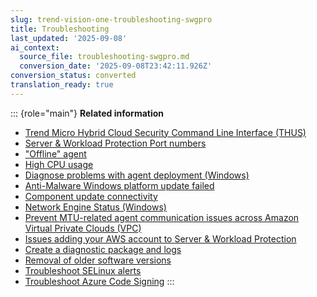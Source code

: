 ```yaml
---
slug: trend-vision-one-troubleshooting-swgpro
title: Troubleshooting
last_updated: '2025-09-08'
ai_context:
  source_file: troubleshooting-swgpro.md
  conversion_date: '2025-09-08T23:42:11.926Z'
conversion_status: converted
translation_ready: true
---
```


::: {role="main"}
**Related information**

- [Trend Micro Hybrid Cloud Security Command Line Interface (THUS)](hybrid-cloud-cli.mdx)
- [Server & Workload Protection Port numbers](swp-port-numbers.mdx)
- ["Offline" agent](offline-agent-2.mdx)
- [High CPU usage](high-cpu-usage.mdx)
- [Diagnose problems with agent deployment (Windows)](diagnose-agent-windows-deploy.mdx)
- [Anti-Malware Windows platform update failed](antimalware-win-update-failed-2.mdx)
- [Component update connectivity](security-update-connectivity.mdx)
- [Network Engine Status (Windows)](network-engine-status-windows-2.mdx)
- [Prevent MTU-related agent communication issues across Amazon Virtual Private Clouds (VPC)](prevent-mtu-amazon-vpc.mdx)
- [Issues adding your AWS account to Server & Workload Protection](issues-adding-your-aws-account-2.mdx)
- [Create a diagnostic package and logs](create-diagnostic-package-logs.mdx)
- [Removal of older software versions](removal-older-software-versions.mdx)
- [Troubleshoot SELinux alerts](troubleshoot-selinux-alerts.mdx)
- [Troubleshoot Azure Code Signing](troubleshoot-azure-code-signing.mdx)
:::
